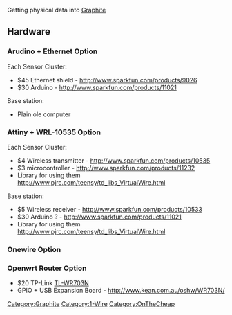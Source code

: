 Getting physical data into [[Graphite]]

== Hardware ==
=== Arudino + Ethernet Option ===
Each Sensor Cluster:
* $45 Ethernet shield - http://www.sparkfun.com/products/9026
* $30 Arduino - http://www.sparkfun.com/products/11021

Base station: 
* Plain ole computer 

=== Attiny + WRL-10535 Option ===
Each Sensor Cluster:
* $4 Wireless transmitter - http://www.sparkfun.com/products/10535
* $3 microcontroller - http://www.sparkfun.com/products/11232
* Library for using them http://www.pjrc.com/teensy/td_libs_VirtualWire.html

Base station:
* $5 Wireless receiver - http://www.sparkfun.com/products/10533
* $30 Arduino ? - http://www.sparkfun.com/products/11021
* Library for using them http://www.pjrc.com/teensy/td_libs_VirtualWire.html

=== Onewire Option ===

=== Openwrt Router Option ===
* $20 TP-Link [[TL-WR703N]]
* GPIO + USB Expansion Board - http://www.kean.com.au/oshw/WR703N/

[[Category:Graphite]]
[[Category:1-Wire]]
[[Category:OnTheCheap]]